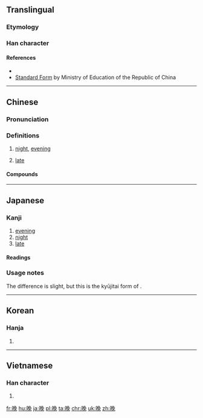{{rfc}}
{{also|晩|睌}}
{{character info/new|image=gw u665a.svg}}

==Translingual==

===Etymology===
{{rfe|lang=cmn}}
===Han character===
{{Han char|rn=72|rad=日|as=07|sn=11|four=6701<sub>6</sub>|canj=日弓日山 (ANAU)|ids=⿰[[日]][[免]]}}

====References====
* {{Han ref|kx=0495.340|dkj=13940|dj=0861.210|hdz=21514.040|uh=665A|ud=26202|bh=B1DF|bd=45535}}
* [http://stroke-order.learningweb.moe.edu.tw/characterQueryResult.do?word=%E6%99%9A Standard Form] by Ministry of Education of the Republic of China

----

==Chinese==
{{zh-forms}}

===Pronunciation===
{{zh-pron
|m=wǎn
|ma=y
|c=maan5
|h=pfs=vân
|md=
|mn=mńg
|w=3me,3hhue
|mc=y
|oc=y
|cat=n,a
}}

===Definitions===
{{zh-hanzi}}

# [[night]], [[evening]]
#: {{zhex|晚上|evening}}
# [[late]]

====Compounds====
{{der5
| {{zh-l|晚安}}
| {{zh-l|晚班}}
| {{zh-l|晚班兒}}
| {{zh-l|晚報}}
| {{zh-l|晚輩}}
| {{zh-l|晚餐}}
| {{zh-l|晚場}}
| {{zh-l|晚車}}
| {{zh-l|晚春}}
| {{zh-l|晚稻}}
| {{zh-l|晚點}}
| {{zh-l|晚飯}}
| {{zh-l|晚會}}
| {{zh-l|晚婚}}
| {{zh-l|晚間}}
| {{zh-l|晚節}}
| {{zh-l|晚近}}
| {{zh-l|晚景}}
| {{zh-l|晚境}}
| {{zh-l|晚禮服}}
| {{zh-l|晚戀}}
| {{zh-l|晚年}}
| {{zh-l|晚期}}
| {{zh-l|晚秋}}
| {{zh-l|晚秋作物}}
| {{zh-l|晚晌}}
| {{zh-l|晚上}}
| {{zh-l|晚生}}
| {{zh-l|晚世}}
| {{zh-l|晚熟}}
| {{zh-l|晚霜}}
| {{zh-l|晚霞}}
| {{zh-l|晚學}}
| {{zh-l|晚宴}}
| {{zh-l|晚育}}
| {{zh-l|晚照}}
}}

{{zh-cat|Beginning}}

----

==Japanese==
{{ja-forms|[[晩]]|晚|晚}}

===Kanji===
{{ja-kanji|grade=uc|rs=日07}}

# [[evening]]
# [[night]]
# [[late]]

====Readings====
{{ja-readings
|on=[[ばん]] (ban)
|kun=[[くれ]] (kure), [[おそい|おそ-い]] ([[晚い|晚-い]], oso-i)
}}

===Usage notes===
The difference is slight, but this is the kyūjitai form of {{ja-l|晩}}.

----

==Korean==

===Hanja===
{{ko-hanja|hangeul=만|eumhun=|mr=man|y=man}}

# {{defn|lang=ko|sort=日07}}

----

==Vietnamese==

===Han character===
{{vi-hantu|[[vãn]], [[muộn]]|rs=日07}}

# {{defn|lang=vi|sort=日07}}

[[fr:晚]]
[[hu:晚]]
[[ja:晚]]
[[pl:晚]]
[[ta:晚]]
[[chr:晚]]
[[uk:晚]]
[[zh:晚]]